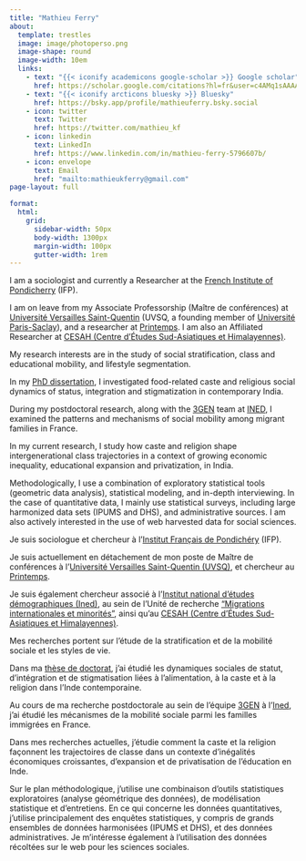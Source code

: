 ```yaml
---
title: "Mathieu Ferry"
about: 
  template: trestles
  image: image/photoperso.png
  image-shape: round
  image-width: 10em 
  links:
    - text: "{{< iconify academicons google-scholar >}} Google scholar"
      href: https://scholar.google.com/citations?hl=fr&user=c4AMq1sAAAAJ
    - text: "{{< iconify arcticons bluesky >}} Bluesky"
      href: https://bsky.app/profile/mathieuferry.bsky.social
    - icon: twitter
      text: Twitter
      href: https://twitter.com/mathieu_kf
    - icon: linkedin
      text: LinkedIn
      href: https://www.linkedin.com/in/mathieu-ferry-5796607b/
    - icon: envelope
      text: Email
      href: "mailto:mathieukferry@gmail.com"
page-layout: full

format:
  html: 
    grid:
      sidebar-width: 50px
      body-width: 1300px
      margin-width: 100px
      gutter-width: 1rem
---
```


::: {.content-visible when-profile="english"}
I am a sociologist and currently a Researcher at the [French Institute of Pondicherry](https://www.ifpindia.org/) (IFP). 

I am on leave from my Associate Professorship (Maître de conférences) at [Université Versailles Saint-Quentin](https://www.uvsq.fr/english) (UVSQ, a founding member of [Université Paris-Saclay](https://www.universite-paris-saclay.fr/en)), and a researcher at [Printemps](https://www.printemps.uvsq.fr/). I am also an Affiliated Researcher at [CESAH (Centre d’Études Sud-Asiatiques et Himalayennes)](https://cesah.ehess.fr/en).

My research interests are in the study of social stratification, class and educational mobility, and lifestyle segmentation.

In my [PhD dissertation](https://hal-sciencespo.archives-ouvertes.fr/tel-03620008/document), I investigated food-related caste and religious social dynamics of status, integration and stigmatization in contemporary India.

During my postdoctoral research, along with the [3GEN](https://3gen.site.ined.fr/en/) team at [INED](https://www.ined.fr/en/), I examined the patterns and mechanisms of social mobility among migrant families in France.

In my current research, I study how caste and religion shape intergenerational class trajectories in a context of growing economic inequality, educational expansion and privatization, in India. 

Methodologically, I use a combination of exploratory statistical tools (geometric data analysis), statistical modeling, and in-depth interviewing. In the case of quantitative data, I mainly use statistical surveys, including large harmonized data sets (IPUMS and DHS), and administrative sources. I am also actively interested in the use of web harvested data for social sciences.
:::

::: {.content-visible when-profile="french"}
Je suis sociologue et chercheur à l'[Institut Français de Pondichéry](https://www.ifpindia.org/) (IFP). 

Je suis actuellement en détachement de mon poste de Maître de conférences à l'[Université Versailles Saint-Quentin (UVSQ)](https://www.uvsq.fr/), et chercheur au [Printemps](https://www.printemps.uvsq.fr/).

Je suis également chercheur associé à l'[Institut national d'études démographiques (Ined)](https://www.ined.fr/), au sein de l'Unité de recherche ["Migrations internationales et minorités"](https://www.ined.fr/fr/recherche/equipes-recherche/UR08), ainsi qu'au [CESAH (Centre d’Études Sud-Asiatiques et Himalayennes)](https://cesah.ehess.fr/).

Mes recherches portent sur l'étude de la stratification et de la mobilité sociale et les styles de vie.

Dans ma [thèse de doctorat](https://hal-sciencespo.archives-ouvertes.fr/tel-03620008/document), j'ai étudié les dynamiques sociales de statut, d'intégration et de stigmatisation liées à l'alimentation, à la caste et à la religion dans l'Inde contemporaine.

Au cours de ma recherche postdoctorale au sein de l'équipe [3GEN](https://3gen.site.ined.fr/) à l'[Ined](https://www.ined.fr/fr/), j'ai étudié les mécanismes de la mobilité sociale parmi les familles immigrées en France.

Dans mes recherches actuelles, j'étudie comment la caste et la religion façonnent les trajectoires de classe dans un contexte d'inégalités économiques croissantes, d'expansion et de privatisation de l'éducation en Inde.

Sur le plan méthodologique, j'utilise une combinaison d'outils statistiques exploratoires (analyse géométrique des données), de modélisation statistique et d'entretiens. En ce qui concerne les données quantitatives, j'utilise principalement des enquêtes statistiques, y compris de grands ensembles de données harmonisées (IPUMS et DHS), et des données administratives. Je m'intéresse également à l'utilisation des données récoltées sur le web pour les sciences sociales.
:::
